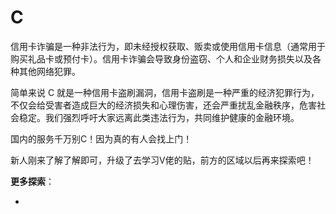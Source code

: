 
C
===

信用卡诈骗是一种非法行为，即未经授权获取、贩卖或使用信用卡信息（通常用于购买礼品卡或预付卡）。信用卡诈骗会导致身份盗窃、个人和企业财务损失以及各种其他网络犯罪。

简单来说 C 就是一种信用卡盗刷漏洞，信用卡盗刷是一种严重的经济犯罪行为，不仅会给受害者造成巨大的经济损失和心理伤害，还会严重扰乱金融秩序，危害社会稳定。我们强烈呼吁大家远离此类违法行为，共同维护健康的金融环境。

<Callout type="warning" emoji="">
    国内的服务千万别C！因为真的有人会找上门！
</Callout>

新人刚来了解了解即可，升级了去学习V佬的贴，前方的区域以后再来探索吧！

**更多探索**：
 - <LinuxdoTopicLink linuxdoTopicId="128846"/>
